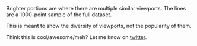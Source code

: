 Brighter portions are where there are multiple similar viewports. The lines are a 1000-point sample of the full dataset.

This is meant to show the diversity of viewports, not the popularity of them.

Think this is cool/awesome/meh? Let me know on [twitter](https://twitter.com/_iest).
